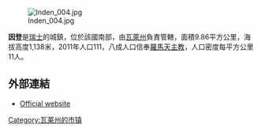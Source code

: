 [[Image:Inden_004.jpg|right]]

'''因登'''是[[瑞士|瑞士]]的城鎮，位於該國南部，由[[瓦萊州|瓦萊州]]負責管轄，面積9.86平方公里，海拔高度1,138米，2011年人口111，八成人口信奉[[羅馬天主教|羅馬天主教]]，人口密度每平方公里11人。


==外部連結==
* [http://www.inden.ch Official website]{{Wayback|url=http://www.inden.ch/ |date=20070206103245 }} {{de icon}}

{{Switzerland-geo-stub}}
[[Category:瓦莱州的市镇|Category:瓦莱州的市镇]]